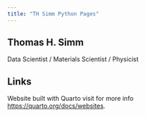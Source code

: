```yaml
---
title: "TH Simm Python Pages"
---
```


## Thomas H. Simm

Data Scientist / Materials Scientist / Physicist



## Links
Website built with Quarto visit for more info <https://quarto.org/docs/websites>.
